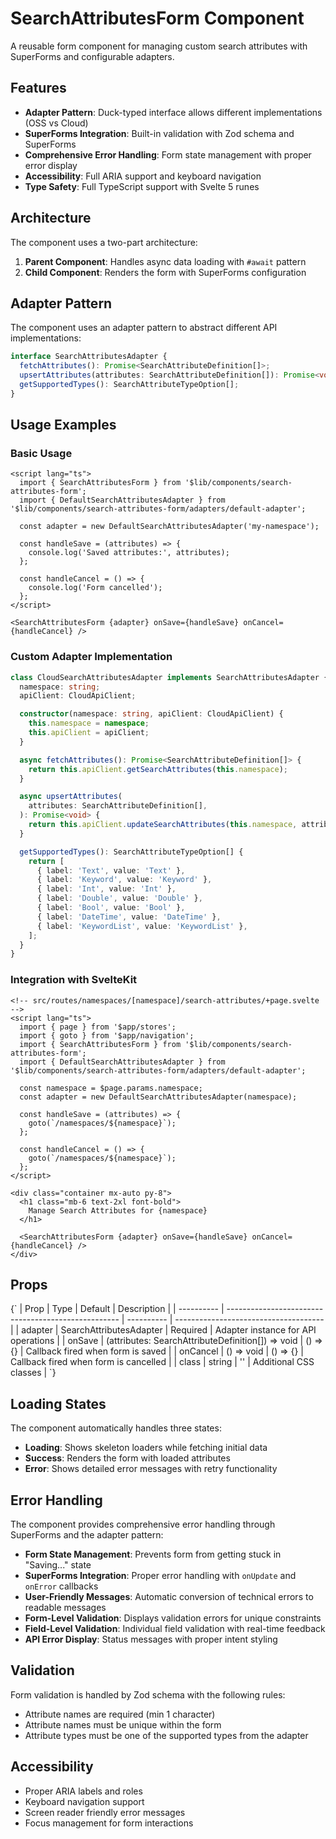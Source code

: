 

<Meta of={SearchAttributesForm} />

# SearchAttributesForm Component

A reusable form component for managing custom search attributes with SuperForms and configurable adapters.

## Features

- **Adapter Pattern**: Duck-typed interface allows different implementations (OSS vs Cloud)
- **SuperForms Integration**: Built-in validation with Zod schema and SuperForms
- **Comprehensive Error Handling**: Form state management with proper error display
- **Accessibility**: Full ARIA support and keyboard navigation
- **Type Safety**: Full TypeScript support with Svelte 5 runes

## Architecture

The component uses a two-part architecture:

1. **Parent Component**: Handles async data loading with `#await` pattern
2. **Child Component**: Renders the form with SuperForms configuration

## Adapter Pattern

The component uses an adapter pattern to abstract different API implementations:

```typescript
interface SearchAttributesAdapter {
  fetchAttributes(): Promise<SearchAttributeDefinition[]>;
  upsertAttributes(attributes: SearchAttributeDefinition[]): Promise<void>;
  getSupportedTypes(): SearchAttributeTypeOption[];
}
```

## Usage Examples

### Basic Usage

```svelte
<script lang="ts">
  import { SearchAttributesForm } from '$lib/components/search-attributes-form';
  import { DefaultSearchAttributesAdapter } from '$lib/components/search-attributes-form/adapters/default-adapter';

  const adapter = new DefaultSearchAttributesAdapter('my-namespace');

  const handleSave = (attributes) => {
    console.log('Saved attributes:', attributes);
  };

  const handleCancel = () => {
    console.log('Form cancelled');
  };
</script>

<SearchAttributesForm {adapter} onSave={handleSave} onCancel={handleCancel} />
```

### Custom Adapter Implementation

```typescript
class CloudSearchAttributesAdapter implements SearchAttributesAdapter {
  namespace: string;
  apiClient: CloudApiClient;

  constructor(namespace: string, apiClient: CloudApiClient) {
    this.namespace = namespace;
    this.apiClient = apiClient;
  }

  async fetchAttributes(): Promise<SearchAttributeDefinition[]> {
    return this.apiClient.getSearchAttributes(this.namespace);
  }

  async upsertAttributes(
    attributes: SearchAttributeDefinition[],
  ): Promise<void> {
    return this.apiClient.updateSearchAttributes(this.namespace, attributes);
  }

  getSupportedTypes(): SearchAttributeTypeOption[] {
    return [
      { label: 'Text', value: 'Text' },
      { label: 'Keyword', value: 'Keyword' },
      { label: 'Int', value: 'Int' },
      { label: 'Double', value: 'Double' },
      { label: 'Bool', value: 'Bool' },
      { label: 'DateTime', value: 'DateTime' },
      { label: 'KeywordList', value: 'KeywordList' },
    ];
  }
}
```

### Integration with SvelteKit

```svelte
<!-- src/routes/namespaces/[namespace]/search-attributes/+page.svelte -->
<script lang="ts">
  import { page } from '$app/stores';
  import { goto } from '$app/navigation';
  import { SearchAttributesForm } from '$lib/components/search-attributes-form';
  import { DefaultSearchAttributesAdapter } from '$lib/components/search-attributes-form/adapters/default-adapter';

  const namespace = $page.params.namespace;
  const adapter = new DefaultSearchAttributesAdapter(namespace);

  const handleSave = (attributes) => {
    goto(`/namespaces/${namespace}`);
  };

  const handleCancel = () => {
    goto(`/namespaces/${namespace}`);
  };
</script>

<div class="container mx-auto py-8">
  <h1 class="mb-6 text-2xl font-bold">
    Manage Search Attributes for {namespace}
  </h1>

  <SearchAttributesForm {adapter} onSave={handleSave} onCancel={handleCancel} />
</div>
```

## Props

<Markdown>
  {`
| Prop       | Type                                                | Default    | Description                           |
| ---------- | --------------------------------------------------- | ---------- | ------------------------------------- |
| adapter  | SearchAttributesAdapter                           | Required   | Adapter instance for API operations   |
| onSave   | (attributes: SearchAttributeDefinition[]) => void | () => {} | Callback fired when form is saved     |
| onCancel | () => void                                        | () => {} | Callback fired when form is cancelled |
| class    | string                                            | ''       | Additional CSS classes                |
  `}
</Markdown>

## Loading States

The component automatically handles three states:

- **Loading**: Shows skeleton loaders while fetching initial data
- **Success**: Renders the form with loaded attributes
- **Error**: Shows detailed error messages with retry functionality

## Error Handling

The component provides comprehensive error handling through SuperForms and the adapter pattern:

- **Form State Management**: Prevents form from getting stuck in "Saving..." state
- **SuperForms Integration**: Proper error handling with `onUpdate` and `onError` callbacks
- **User-Friendly Messages**: Automatic conversion of technical errors to readable messages
- **Form-Level Validation**: Displays validation errors for unique constraints
- **Field-Level Validation**: Individual field validation with real-time feedback
- **API Error Display**: Status messages with proper intent styling

## Validation

Form validation is handled by Zod schema with the following rules:

- Attribute names are required (min 1 character)
- Attribute names must be unique within the form
- Attribute types must be one of the supported types from the adapter

## Accessibility

- Proper ARIA labels and roles
- Keyboard navigation support
- Screen reader friendly error messages
- Focus management for form interactions
